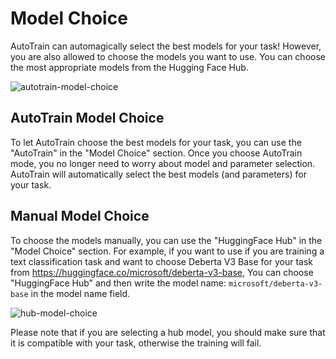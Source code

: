 # Model Choice

AutoTrain can automagically select the best models for your task! However, you are also
allowed to choose the models you want to use. You can choose the most appropriate models
from the Hugging Face Hub.

![autotrain-model-choice](https://raw.githubusercontent.com/huggingface/autotrain-advanced/main/static/model_choice_1.png)

## AutoTrain Model Choice

To let AutoTrain choose the best models for your task, you can use the "AutoTrain" 
in the "Model Choice" section. Once you choose AutoTrain mode, you no longer need to worry about model and parameter selection.
AutoTrain will automatically select the best models (and parameters) for your task.

## Manual Model Choice

To choose the models manually, you can use the "HuggingFace Hub" in the "Model Choice" section.
For example, if you want to use if you are training a text classification task and want to choose Deberta V3 Base for your task 
from https://huggingface.co/microsoft/deberta-v3-base,
You can choose "HuggingFace Hub" and then write the model name: `microsoft/deberta-v3-base` in the model name field.

![hub-model-choice](https://raw.githubusercontent.com/huggingface/autotrain-advanced/main/static/hub_model_choice.png)

Please note that if you are selecting a hub model, you should make sure that it is compatible with your task, otherwise the training will fail.
